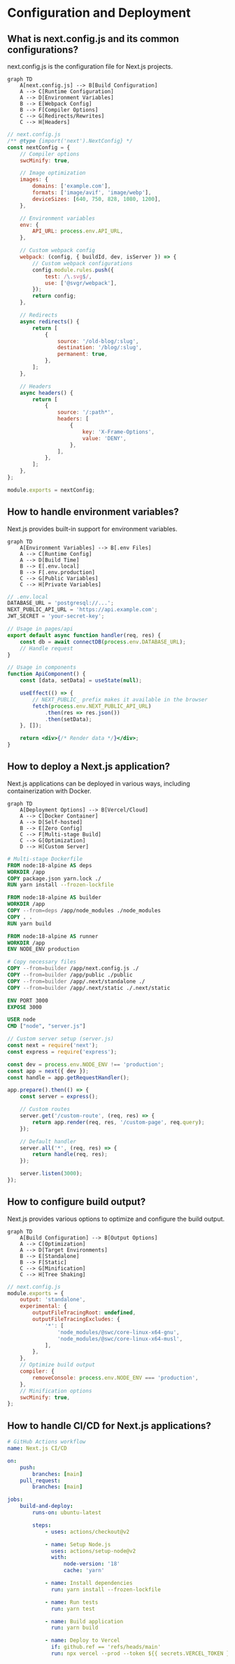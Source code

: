 # Configuration and Deployment

## What is next.config.js and its common configurations?

next.config.js is the configuration file for Next.js projects.

```mermaid
graph TD
    A[next.config.js] --> B[Build Configuration]
    A --> C[Runtime Configuration]
    A --> D[Environment Variables]
    B --> E[Webpack Config]
    B --> F[Compiler Options]
    C --> G[Redirects/Rewrites]
    C --> H[Headers]
```

```jsx
// next.config.js
/** @type {import('next').NextConfig} */
const nextConfig = {
    // Compiler options
    swcMinify: true,

    // Image optimization
    images: {
        domains: ['example.com'],
        formats: ['image/avif', 'image/webp'],
        deviceSizes: [640, 750, 828, 1080, 1200],
    },

    // Environment variables
    env: {
        API_URL: process.env.API_URL,
    },

    // Custom webpack config
    webpack: (config, { buildId, dev, isServer }) => {
        // Custom webpack configurations
        config.module.rules.push({
            test: /\.svg$/,
            use: ['@svgr/webpack'],
        });
        return config;
    },

    // Redirects
    async redirects() {
        return [
            {
                source: '/old-blog/:slug',
                destination: '/blog/:slug',
                permanent: true,
            },
        ];
    },

    // Headers
    async headers() {
        return [
            {
                source: '/:path*',
                headers: [
                    {
                        key: 'X-Frame-Options',
                        value: 'DENY',
                    },
                ],
            },
        ];
    },
};

module.exports = nextConfig;
```

## How to handle environment variables?

Next.js provides built-in support for environment variables.

```mermaid
graph TD
    A[Environment Variables] --> B[.env Files]
    A --> C[Runtime Config]
    A --> D[Build Time]
    B --> E[.env.local]
    B --> F[.env.production]
    C --> G[Public Variables]
    C --> H[Private Variables]
```

```jsx
// .env.local
DATABASE_URL = 'postgresql://...';
NEXT_PUBLIC_API_URL = 'https://api.example.com';
JWT_SECRET = 'your-secret-key';

// Usage in pages/api
export default async function handler(req, res) {
    const db = await connectDB(process.env.DATABASE_URL);
    // Handle request
}

// Usage in components
function ApiComponent() {
    const [data, setData] = useState(null);

    useEffect(() => {
        // NEXT_PUBLIC_ prefix makes it available in the browser
        fetch(process.env.NEXT_PUBLIC_API_URL)
            .then(res => res.json())
            .then(setData);
    }, []);

    return <div>{/* Render data */}</div>;
}
```

## How to deploy a Next.js application?

Next.js applications can be deployed in various ways, including containerization with Docker.

```mermaid
graph TD
    A[Deployment Options] --> B[Vercel/Cloud]
    A --> C[Docker Container]
    A --> D[Self-hosted]
    B --> E[Zero Config]
    C --> F[Multi-stage Build]
    C --> G[Optimization]
    D --> H[Custom Server]
```

```dockerfile
# Multi-stage Dockerfile
FROM node:18-alpine AS deps
WORKDIR /app
COPY package.json yarn.lock ./
RUN yarn install --frozen-lockfile

FROM node:18-alpine AS builder
WORKDIR /app
COPY --from=deps /app/node_modules ./node_modules
COPY . .
RUN yarn build

FROM node:18-alpine AS runner
WORKDIR /app
ENV NODE_ENV production

# Copy necessary files
COPY --from=builder /app/next.config.js ./
COPY --from=builder /app/public ./public
COPY --from=builder /app/.next/standalone ./
COPY --from=builder /app/.next/static ./.next/static

ENV PORT 3000
EXPOSE 3000

USER node
CMD ["node", "server.js"]
```

```jsx
// Custom server setup (server.js)
const next = require('next');
const express = require('express');

const dev = process.env.NODE_ENV !== 'production';
const app = next({ dev });
const handle = app.getRequestHandler();

app.prepare().then(() => {
    const server = express();

    // Custom routes
    server.get('/custom-route', (req, res) => {
        return app.render(req, res, '/custom-page', req.query);
    });

    // Default handler
    server.all('*', (req, res) => {
        return handle(req, res);
    });

    server.listen(3000);
});
```

## How to configure build output?

Next.js provides various options to optimize and configure the build output.

```mermaid
graph TD
    A[Build Configuration] --> B[Output Options]
    A --> C[Optimization]
    A --> D[Target Environments]
    B --> E[Standalone]
    B --> F[Static]
    C --> G[Minification]
    C --> H[Tree Shaking]
```

```jsx
// next.config.js
module.exports = {
    output: 'standalone',
    experimental: {
        outputFileTracingRoot: undefined,
        outputFileTracingExcludes: {
            '*': [
                'node_modules/@swc/core-linux-x64-gnu',
                'node_modules/@swc/core-linux-x64-musl',
            ],
        },
    },
    // Optimize build output
    compiler: {
        removeConsole: process.env.NODE_ENV === 'production',
    },
    // Minification options
    swcMinify: true,
};
```

## How to handle CI/CD for Next.js applications?

```yaml
# GitHub Actions workflow
name: Next.js CI/CD

on:
    push:
        branches: [main]
    pull_request:
        branches: [main]

jobs:
    build-and-deploy:
        runs-on: ubuntu-latest

        steps:
            - uses: actions/checkout@v2

            - name: Setup Node.js
              uses: actions/setup-node@v2
              with:
                  node-version: '18'
                  cache: 'yarn'

            - name: Install dependencies
              run: yarn install --frozen-lockfile

            - name: Run tests
              run: yarn test

            - name: Build application
              run: yarn build

            - name: Deploy to Vercel
              if: github.ref == 'refs/heads/main'
              run: npx vercel --prod --token ${{ secrets.VERCEL_TOKEN }}
```
